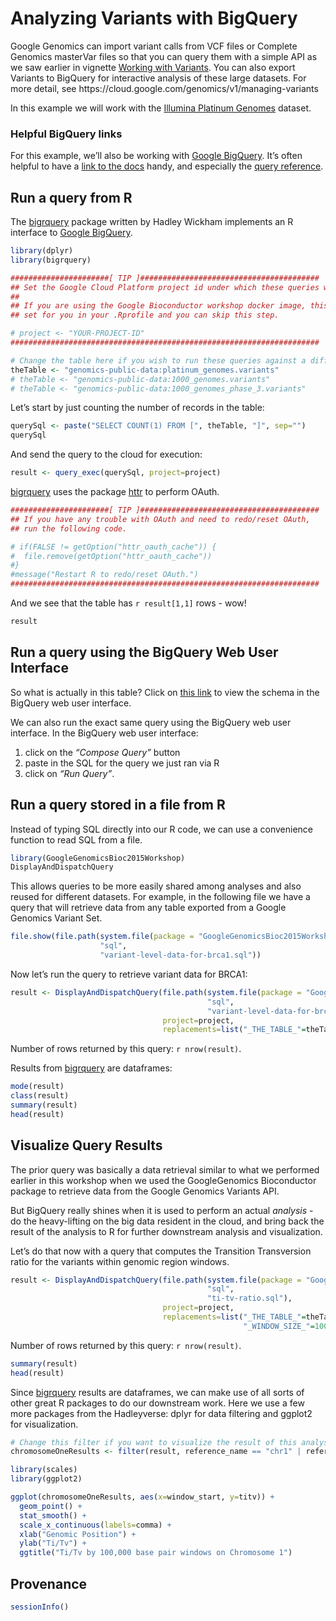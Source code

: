 <!-- R Markdown Documentation, DO NOT EDIT THE PLAIN MARKDOWN VERSION OF THIS FILE -->

<!-- Copyright 2015 Google Inc. All rights reserved. -->

<!-- Licensed under the Apache License, Version 2.0 (the "License"); -->
<!-- you may not use this file except in compliance with the License. -->
<!-- You may obtain a copy of the License at -->

<!--     http://www.apache.org/licenses/LICENSE-2.0 -->

<!-- Unless required by applicable law or agreed to in writing, software -->
<!-- distributed under the License is distributed on an "AS IS" BASIS, -->
<!-- WITHOUT WARRANTIES OR CONDITIONS OF ANY KIND, either express or implied. -->
<!-- See the License for the specific language governing permissions and -->
<!-- limitations under the License. -->

# Analyzing Variants with BigQuery

Google Genomics can import variant calls from VCF files or Complete Genomics masterVar files so that you can query them with a simple API as we saw earlier in vignette [Working with Variants](http://bioconductor.org/packages/devel/bioc/vignettes/GoogleGenomics/inst/doc/AnnotatingVariants.html).  You can also export Variants to BigQuery for interactive analysis of these large datasets.  For more detail, see https://cloud.google.com/genomics/v1/managing-variants

In this example we will work with the [Illumina Platinum Genomes](http://googlegenomics.readthedocs.org/en/latest/use_cases/discover_public_data/platinum_genomes.html) dataset.

### Helpful BigQuery links

For this example, we'll also be working with [Google BigQuery](https://cloud.google.com/bigquery/). It's often helpful to have a [link to the docs](https://cloud.google.com/bigquery/what-is-bigquery) handy, and especially the [query reference](https://cloud.google.com/bigquery/query-reference).

## Run a query from R

The [bigrquery](https://github.com/hadley/bigrquery) package written by Hadley Wickham implements an R interface to [Google BigQuery](https://cloud.google.com/bigquery/).

```r
library(dplyr)
library(bigrquery)
```

```r
######################[ TIP ]########################################
## Set the Google Cloud Platform project id under which these queries will run.
## 
## If you are using the Google Bioconductor workshop docker image, this is already
## set for you in your .Rprofile and you can skip this step.

# project <- "YOUR-PROJECT-ID"
#####################################################################
```

```r
# Change the table here if you wish to run these queries against a different Variants table.
theTable <- "genomics-public-data:platinum_genomes.variants"
# theTable <- "genomics-public-data:1000_genomes.variants"
# theTable <- "genomics-public-data:1000_genomes_phase_3.variants"
```

Let's start by just counting the number of records in the table:
```r
querySql <- paste("SELECT COUNT(1) FROM [", theTable, "]", sep="")
querySql
```

And send the query to the cloud for execution:
```r
result <- query_exec(querySql, project=project)
```

[bigrquery](https://github.com/hadley/bigrquery) uses the package [httr](https://github.com/hadley/httr) to perform OAuth.

```r
######################[ TIP ]########################################
## If you have any trouble with OAuth and need to redo/reset OAuth,
## run the following code.

# if(FALSE != getOption("httr_oauth_cache")) {
#  file.remove(getOption("httr_oauth_cache"))
#}
#message("Restart R to redo/reset OAuth.")
#####################################################################
```

And we see that the table has `r result[1,1]` rows - wow!
```r
result
```

## Run a query using the BigQuery Web User Interface

So what is actually in this table?  Click on [this link](https://bigquery.cloud.google.com/table/genomics-public-data:platinum_genomes.variants) to view the schema in the BigQuery web user interface.

We can also run the exact same query using the BigQuery web user interface.  In the BigQuery web user interface:

 (1) click on the *"Compose Query"* button
 (2) paste in the SQL for the query we just ran via R
 (3) click on *"Run Query"*.

## Run a query stored in a file from R

Instead of typing SQL directly into our R code, we can use a convenience function to read SQL from a file.
```r
library(GoogleGenomicsBioc2015Workshop)
DisplayAndDispatchQuery
```

This allows queries to be more easily shared among analyses and also reused for different datasets.  For example, in the following file we have a query that will retrieve data from any table exported from a Google Genomics Variant Set.
```r
file.show(file.path(system.file(package = "GoogleGenomicsBioc2015Workshop"),
                    "sql",
                    "variant-level-data-for-brca1.sql"))
```

Now let's run the query to retrieve variant data for BRCA1:
```r
result <- DisplayAndDispatchQuery(file.path(system.file(package = "GoogleGenomicsBioc2015Workshop"),
                                            "sql",
                                            "variant-level-data-for-brca1.sql"),
                                  project=project,
                                  replacements=list("_THE_TABLE_"=theTable))
```
Number of rows returned by this query: `r nrow(result)`.

Results from [bigrquery](https://github.com/hadley/bigrquery) are dataframes:
```r
mode(result)
class(result)
summary(result)
head(result)
```

## Visualize Query Results

The prior query was basically a data retrieval similar to what we performed earlier in this workshop when we used the GoogleGenomics Bioconductor package to retrieve data from the Google Genomics Variants API.  

But BigQuery really shines when it is used to perform an actual *analysis* - do the heavy-lifting on the big data resident in the cloud, and bring back the result of the analysis to R for further downstream analysis and visualization.

Let's do that now with a query that computes the Transition Transversion ratio for the variants within genomic region windows.
```r
result <- DisplayAndDispatchQuery(file.path(system.file(package = "GoogleGenomicsBioc2015Workshop"),
                                            "sql",
                                            "ti-tv-ratio.sql"),
                                  project=project,
                                  replacements=list("_THE_TABLE_"=theTable,
                                                    "_WINDOW_SIZE_"=100000))
```
Number of rows returned by this query: `r nrow(result)`.

```r
summary(result)
head(result)
```

Since [bigrquery](https://github.com/hadley/bigrquery) results are dataframes, we can make use of all sorts of other great R packages to do our downstream work.  Here we use a few more packages from the Hadleyverse: dplyr for data filtering and ggplot2 for visualization.

```r
# Change this filter if you want to visualize the result of this analysis for a different chromosome.
chromosomeOneResults <- filter(result, reference_name == "chr1" | reference_name == "1")
```

```r
library(scales)
library(ggplot2)
```

```r
ggplot(chromosomeOneResults, aes(x=window_start, y=titv)) +
  geom_point() +
  stat_smooth() +
  scale_x_continuous(labels=comma) +
  xlab("Genomic Position") +
  ylab("Ti/Tv") +
  ggtitle("Ti/Tv by 100,000 base pair windows on Chromosome 1")
```

## Provenance
```r
sessionInfo()
```
